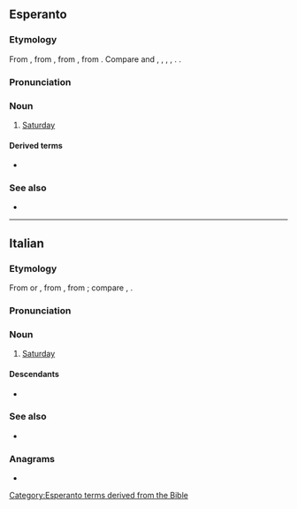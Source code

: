 {{also|Sabato}}
==Esperanto==
{{wikipedia|lang=eo}}

===Etymology===
From {{bor|eo|it|sabato}}, from {{der|eo|la|sabbatum||Sabbath; Saturday}}, from {{der|eo|grc|σάββατον|t=Sabbath}}, from {{der|eo|hbo|שַׁבָּת|tr=šabbā́ṯ|t=Sabbath}}. Compare {{cog|pt|-}} and {{cog|es|sábado}}, {{cog|pl|sobota}}, {{cog|ru|суббота}}, {{cog|fr|samedi}}, {{cog|yi|שבת|tr=shabes}}. {{doublet|eo|ŝabato}}.

===Pronunciation===
{{eo-IPA|a=Eo-sabato.ogg}}

===Noun===
{{eo-head}}

# [[Saturday]]
#: {{ux|eo|Hodiaŭ estas '''sabato''', kaj morgaŭ estos dimanĉo.|Today is Saturday, and tomorrow will be Sunday.}}

====Derived terms====
* {{l|eo|sabate}}

===See also===
* {{list:days of the week/eo}}

{{eo BRO|5}}
{{eo GCSE|0}}
{{Universala Vortaro}}

[[Category:Esperanto terms derived from the Bible]]

----

==Italian==
{{wikipedia|lang=it}}
{{enum|it|venerdì|domenica|Days of the week}}

===Etymology===
From {{inh|it|la|-}} or {{der|it|EL.|sabbatum}}, from {{der|it|grc|σάββατον}}, from {{der|it|he|שבת|tr=shabbat||Sabbath}}; compare {{cog|en|Sabbath}}, {{cog|es|sábado}}.

===Pronunciation===
{{it-pr|sàbato<audio:It-sabato.ogg>}}

===Noun===
{{it-noun|m}}

# [[Saturday]]

====Descendants====
* {{desc|bor=1|th|สะบาโต}}

===See also===
* {{list:days of the week/it}}

===Anagrams===
* {{anagrams|it|a=aabost|basato|sabota}}